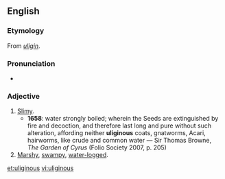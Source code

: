 ==English==

===Etymology===
From {{etyl|la}} ''[[uligin|uligin]]''.

===Pronunciation===
* {{IPA|/juːˈlɪdʒɪnəs/}}

===Adjective===
{{en-adj}}

# [[slimy|Slimy]].
#* '''1658''': water strongly boiled; wherein the Seeds are extinguished by fire and decoction, and therefore last long and pure without such alteration, affording neither '''uliginous''' coats, gnatworms, Acari, hairworms, like crude and common water — Sir Thomas Browne, ''The Garden of Cyrus'' (Folio Society 2007, p. 205)
# [[marshy|Marshy]], [[swampy]], [[water-logged]].

[[et:uliginous]]
[[vi:uliginous]]